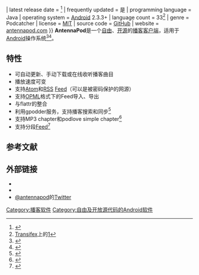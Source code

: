 {{NoteTA|G1=IT}}
{{Infobox software
| name                   = AntennaPod
| title                  = AntennaPod
| logo                   = 
| screenshot             = [[File:Screenshot_antennapod_0.9.9.6.png|200px]]
| caption                = 0.9.9.6版的屏幕截图
| developer              = Daniel Oeh
| author                 = Daniel Oeh
| released               = 2012年7月
| status                 = 活跃
| latest release version = {{#property:P348}}
| latest release date    = {{release date and age|2015|12|04}}<ref>{{cite web|title=AntennaPod in the Google Play Store|url=https://play.google.com/store/apps/details?id=de.danoeh.antennapod|date=2015-12-04|accessdate=2015-12-04|archive-date=2015-11-22|archive-url=https://web.archive.org/web/20151122162143/https://play.google.com/store/apps/details?id=de.danoeh.antennapod|dead-url=no}}</ref>
| frequently updated     = 是
| programming language   = Java
| operating system       =  [[Android|Android]] 2.3.3+
| language count         = 33<ref>[[Transifex|Transifex]]上的[https://www.transifex.com/projects/p/antennapod/本地化版本]{{dead link|date=2017年11月 |bot=InternetArchiveBot |fix-attempted=yes }}</ref>
| genre                  = Podcatcher
| license                = [[MIT许可证|MIT]]
| source code            = [https://github.com/danieloeh/AntennaPod GitHub]
| website                = [http://antennapod.com antennapod.com]
}}
'''AntennaPod'''是一个[[自由软件|自由]]、[[开放源代码|开源]]的[[播客|播客]][[聚合器|客户端]]，适用于[[Android|Android]]操作系统<ref>{{cite web | url=http://lifehacker.com/5971798/antennapod-is-a-free-feature+packed-podcast-manager-for-android | publisher=Lifehacker | title=AntennaPod Is a Free, Feature-Packed Podcast Manager for Android | accessdate=2014-01-01 | author=Alan Henry | archive-date=2013-12-30 | archive-url=https://web.archive.org/web/20131230231800/http://lifehacker.com/5971798/antennapod-is-a-free-feature+packed-podcast-manager-for-android | dead-url=no }}</ref><ref>{{cite web | url=http://www.makeuseof.com/tag/antennapod-high-quality-free-android-podcast-app-with-no-ads/ | title=makeuseof: AntennaPod: A High-Quality, Free Android Podcast App With No Ads | accessdate=2014-01-02 | author=Pot, Justin | archive-date=2014-01-02 | archive-url=https://web.archive.org/web/20140102054245/http://www.makeuseof.com/tag/antennapod-high-quality-free-android-podcast-app-with-no-ads/ | dead-url=no }}</ref>。

== 特性 ==
* 可自动更新、手动下载或在线收听播客曲目
* 播放速度可变
* 支持[[Atom|Atom]]和[[RSS|RSS]] [[Feed|Feed]]（可以是被密码保护的网源）
* 支持[[OPML|OPML]]格式下的Feed导入、导出
* 与flattr的整合
* 利用gpodder服务，支持播客搜索和同步<ref>{{Cite web |url=https://gpodder.net/ |title=gpodder.net |accessdate=2015-01-31 |archive-date=2014-12-19 |archive-url=https://web.archive.org/web/20141219164323/https://gpodder.net/ |dead-url=no }}</ref>
* 支持MP3 chapter和podlove  simple chapter<ref>{{Cite web |url=http://podlove.org/simple-chapters/ |title=podlove simple chapters |accessdate=2015-01-31 |archive-date=2015-02-05 |archive-url=https://web.archive.org/web/20150205012758/http://podlove.org/simple-chapters/ |dead-url=no }}</ref>
* 支持分段[[Feed|Feed]]<ref>{{Cite web |url=http://podlove.org/paged-feeds/ |title=paged feeds at podlove.org |accessdate=2015-01-31 |archive-date=2015-01-24 |archive-url=https://web.archive.org/web/20150124182753/http://podlove.org/paged-feeds |dead-url=no }}</ref>

== 参考文献 ==
{{reflist}}

== 外部链接 ==
*{{F-Droid|de.danoeh.antennapod|AntennaPod}}
*{{Google Play|de.danoeh.antennapod|AntennaPod}}
* [http://twitter.com/antennapod @antennapod]{{Wayback|url=http://twitter.com/antennapod |date=20150816131215 }}的[[Twitter|Twitter]]


[[Category:播客软件|Category:播客软件]]
[[Category:自由及开放源代码的Android软件|Category:自由及开放源代码的Android软件]]